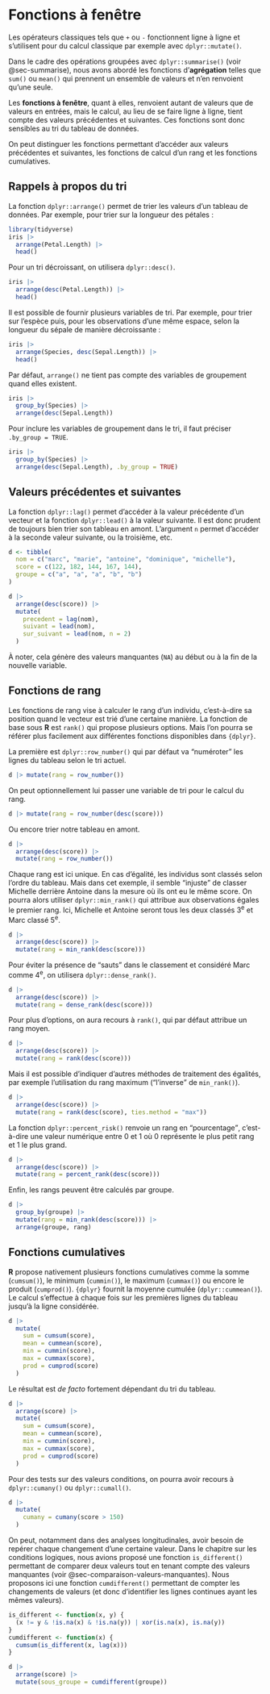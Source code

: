# Fonctions à fenêtre {#sec-fonctions-a-fenetre}

Les opérateurs classiques tels que `+` ou `-` fonctionnent ligne à ligne et s'utilisent pour du calcul classique par exemple avec `dplyr::mutate()`.

Dans le cadre des opérations groupées avec `dplyr::summarise()` (voir @sec-summarise), nous avons abordé les fonctions d’**agrégation** telles que `sum()` ou `mean()` qui prennent un ensemble de valeurs et n'en renvoient qu'une seule.

Les **fonctions à fenêtre**, quant à elles, renvoient autant de valeurs que de valeurs en entrées, mais le calcul, au lieu de se faire ligne à ligne, tient compte des valeurs précédentes et suivantes. Ces fonctions sont donc sensibles au tri du tableau de données.

On peut distinguer les fonctions permettant d'accéder aux valeurs précédentes et suivantes, les fonctions de calcul d'un rang et les fonctions cumulatives.

## Rappels à propos du tri

La fonction `dplyr::arrange()` permet de trier les valeurs d'un tableau de données. Par exemple, pour trier sur la longueur des pétales :

```r
library(tidyverse)
iris |>
  arrange(Petal.Length) |> 
  head()
```

Pour un tri décroissant, on utilisera `dplyr::desc()`.

```r
iris |>
  arrange(desc(Petal.Length)) |> 
  head()
```

Il est possible de fournir plusieurs variables de tri. Par exemple, pour trier sur l'espèce puis, pour les observations d'une même espace, selon la longueur du sépale de manière décroissante :

```r
iris |>
  arrange(Species, desc(Sepal.Length)) |> 
  head()
```

Par défaut, `arrange()` ne tient pas compte des variables de groupement quand elles existent.

```r
iris |> 
  group_by(Species) |> 
  arrange(desc(Sepal.Length))
```

Pour inclure les variables de groupement dans le tri, il faut préciser `.by_group = TRUE`.

```r
iris |> 
  group_by(Species) |> 
  arrange(desc(Sepal.Length), .by_group = TRUE)
```

## Valeurs précédentes et suivantes

La fonction `dplyr::lag()` permet d'accéder à la valeur précédente d'un vecteur et la fonction `dplyr::lead()` à la valeur suivante. Il est donc prudent de toujours bien trier son tableau en amont. L'argument `n` permet d'accéder à la seconde valeur suivante, ou la troisième, etc.

```r
d <- tibble(
  nom = c("marc", "marie", "antoine", "dominique", "michelle"),
  score = c(122, 182, 144, 167, 144),
  groupe = c("a", "a", "a", "b", "b")
)

d |> 
  arrange(desc(score)) |> 
  mutate(
    precedent = lag(nom),
    suivant = lead(nom),
    sur_suivant = lead(nom, n = 2)
  )
```

À noter, cela génère des valeurs manquantes (`NA`) au début ou à la fin de la nouvelle variable.

## Fonctions de rang

Les fonctions de rang vise à calculer le rang d'un individu, c'est-à-dire sa position quand le vecteur est trié d'une certaine manière. La fonction de base sous **R** est `rank()` qui propose plusieurs options. Mais l'on pourra se référer plus facilement aux différentes fonctions disponibles dans `{dplyr}`.

La première est `dplyr::row_number()` qui par défaut va <q>numéroter</q> les lignes du tableau selon le tri actuel.

```r
d |> mutate(rang = row_number())
```

On peut optionnellement lui passer une variable de tri pour le calcul du rang.

```r
d |> mutate(rang = row_number(desc(score)))
```

Ou encore trier notre tableau en amont.

```r
d |> 
  arrange(desc(score)) |> 
  mutate(rang = row_number())
```

Chaque rang est ici unique. En cas d'égalité, les individus sont classés selon l'ordre du tableau. Mais dans cet exemple, il semble <q>injuste</q> de classer Michelle derrière Antoine dans la mesure où ils ont eu le même score. On pourra alors utiliser `dplyr::min_rank()` qui attribue aux observations égales le premier rang. Ici, Michelle et Antoine seront tous les deux classés 3<sup>e</sup> et Marc classé 5<sup>e</sup>.

```r
d |> 
  arrange(desc(score)) |> 
  mutate(rang = min_rank(desc(score)))
```

Pour éviter la présence de <q>sauts</q> dans le classement et considéré Marc comme 4<sup>e</sup>, on utilisera `dplyr::dense_rank()`.

```r
d |> 
  arrange(desc(score)) |> 
  mutate(rang = dense_rank(desc(score)))
```

Pour plus d'options, on aura recours à `rank()`, qui par défaut attribue un rang moyen.

```r
d |> 
  arrange(desc(score)) |> 
  mutate(rang = rank(desc(score)))
```

Mais il est possible d'indiquer d'autres méthodes de traitement des égalités, par exemple l'utilisation du rang maximum (<q>l'inverse</q> de `min_rank()`).

```r
d |> 
  arrange(desc(score)) |> 
  mutate(rang = rank(desc(score), ties.method = "max"))
```

La fonction `dplyr::percent_risk()` renvoie un rang en <q>pourcentage</q>, c'est-à-dire une valeur numérique entre 0 et 1 où 0 représente le plus petit rang et 1 le plus grand.

```r
d |> 
  arrange(desc(score)) |> 
  mutate(rang = percent_rank(desc(score)))
```

Enfin, les rangs peuvent être calculés par groupe.

```r
d |> 
  group_by(groupe) |>  
  mutate(rang = min_rank(desc(score))) |> 
  arrange(groupe, rang)
```

## Fonctions cumulatives

**R** propose nativement plusieurs fonctions cumulatives comme la somme (`cumsum()`), le minimum (`cummin()`), le maximum (`cummax()`) ou encore le produit (`cumprod()`). `{dplyr}` fournit la moyenne cumulée (`dplyr::cummean()`). Le calcul s'effectue à chaque fois sur les premières lignes du tableau jusqu'à la ligne considérée.

```r
d |> 
  mutate(
    sum = cumsum(score),
    mean = cummean(score),
    min = cummin(score),
    max = cummax(score),
    prod = cumprod(score)
  )
```

Le résultat est *de facto* fortement dépendant du tri du tableau.

```r
d |> 
  arrange(score) |> 
  mutate(
    sum = cumsum(score),
    mean = cummean(score),
    min = cummin(score),
    max = cummax(score),
    prod = cumprod(score)
  )
```

Pour des tests sur des valeurs conditions, on pourra avoir recours à `dplyr::cumany()` ou `dplyr::cumall()`.

```r
d |> 
  mutate(
    cumany = cumany(score > 150)
  )
```

On peut, notamment dans des analyses longitudinales, avoir besoin de repérer chaque changement d'une certaine valeur. Dans le chapitre sur les conditions logiques, nous avions proposé une fonction `is_different()` permettant de comparer deux valeurs tout en tenant compte des valeurs manquantes (voir @sec-comparaison-valeurs-manquantes). Nous proposons ici une fonction `cumdifferent()` permettant de compter les changements de valeurs (et donc d'identifier les lignes continues ayant les mêmes valeurs).

```r
is_different <- function(x, y) {
  (x != y & !is.na(x) & !is.na(y)) | xor(is.na(x), is.na(y))
}
cumdifferent <- function(x) {
  cumsum(is_different(x, lag(x)))
}
```

```r
d |> 
  arrange(score) |> 
  mutate(sous_groupe = cumdifferent(groupe))
```
